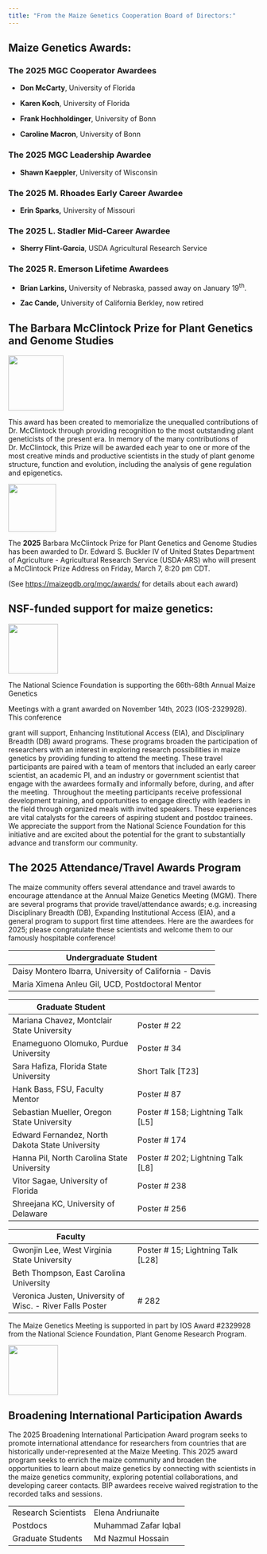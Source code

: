 ```yaml
---
title: "From the Maize Genetics Cooperation Board of Directors:"
---
```


## Maize Genetics Awards:

### **The 2025 MGC Cooperator Awardees**

-   **Don McCarty**, University of Florida

-   **Karen Koch**, University of Florida

-   **Frank Hochholdinger**, University of Bonn

-   **Caroline Macron**, University of Bonn

### The 2025 MGC Leadership Awardee

-   **Shawn Kaeppler**, University of Wisconsin

### The 2025 M. Rhoades Early Career Awardee

-   **Erin Sparks,** University of Missouri

### The 2025 L. Stadler Mid-Career Awardee

-   **Sherry Flint-Garcia**, USDA Agricultural Research Service

### The 2025 R. Emerson Lifetime Awardees

-   **Brian Larkins,** University of Nebraska, passed away on January 19^th^.

-   **Zac Cande,** University of California Berkley, now retired

## The Barbara McClintock Prize for Plant Genetics and Genome Studies

![](data/assets/FromTheMGCBoard/McClintock.png){fig-align="center" width="111"}

This award has been created to memorialize the unequalled contributions of Dr. McClintock through providing recognition to the most outstanding plant geneticists of the present era. In memory of the many contributions of Dr. McClintock, this Prize will be awarded each year to one or more of the most creative minds and productive scientists in the study of plant genome structure, function and evolution, including the analysis of gene regulation and epigenetics.

![](data/assets/FromTheMGCBoard/EdwardBuckler.png){fig-align="center" width="96"}

The **2025** Barbara McClintock Prize for Plant Genetics and Genome Studies has been awarded to Dr. Edward S. Buckler IV of United States Department of Agriculture - Agricultural Research Service (USDA-ARS) who will present a McClintock Prize Address on Friday, March 7, 8:20 pm CDT. 

(See <https://maizegdb.org/mgc/awards/> for details about each award)


## NSF-funded support for maize genetics:

![](data/assets/FromTheMGCBoard/NSF.jpg){fig-align="center" width="100"}

The National Science Foundation is supporting the 66th-68th Annual Maize Genetics

Meetings with a grant awarded on November 14th, 2023 (IOS-2329928). This conference

grant will support, Enhancing Institutional Access (EIA), and Disciplinary Breadth (DB) award programs. These programs broaden the participation of researchers with an interest in exploring research possibilities in maize genetics by providing funding to attend the meeting. These travel participants are paired with a team of mentors that included an early career scientist, an academic PI, and an industry or government scientist that engage with the awardees formally and informally before, during, and after the meeting.  Throughout the meeting participants receive professional development training, and opportunities to engage directly with leaders in the field through organized meals with invited speakers. These experiences are vital catalysts for the careers of aspiring student and postdoc trainees. We appreciate the support from the National Science Foundation for this initiative and are excited about the potential for the grant to substantially advance and transform our community.

## The 2025 Attendance/Travel Awards Program

The maize community offers several attendance and travel awards to encourage attendance at the Annual Maize Genetics Meeting (MGM). There are several programs that provide travel/attendance awards; e.g. increasing Disciplinary Breadth (DB), Expanding Institutional Access (EIA), and a general program to support first time attendees. Here are the awardees for 2025; please congratulate these scientists and welcome them to our famously hospitable conference!

| Undergraduate Student                                  |
|--------------------------------------------------------|
| Daisy Montero Ibarra, University of California - Davis |
| Maria Ximena Anleu Gil, UCD, Postdoctoral Mentor       |

| Graduate Student |   |
|------------------------------------|------------------------------------|
| Mariana Chavez, Montclair State University | Poster \# 22 |
| Enameguono Olomuko, Purdue University | Poster \# 34 |
| Sara Hafiza, Florida State University | Short Talk \[T23\] |
| Hank Bass, FSU, Faculty Mentor | Poster \# 87 |
| Sebastian Mueller, Oregon State University | Poster \# 158; Lightning Talk \[L5\] |
| Edward Fernandez, North Dakota State University | Poster \# 174 |
| Hanna Pil, North Carolina State University | Poster \# 202; Lightning Talk \[L8\] |
| Vitor Sagae, University of Florida | Poster \# 238 |
| Shreejana KC, University of Delaware | Poster \# 256 |

| Faculty |   |
|------------------------------------|------------------------------------|
| Gwonjin Lee, West Virginia State University | Poster \# 15; Lightning Talk \[L28\] |
| Beth Thompson, East Carolina University |  |
| Veronica Justen, University of Wisc. - River Falls Poster | \# 282 |

The Maize Genetics Meeting is supported in part by IOS Award #2329928 from the National Science Foundation, Plant Genome Research Program.

![](data/assets/FromTheMGCBoard/NSF.jpg){fig-align="center" width="100"}

## Broadening International Participation Awards

The 2025 Broadening International Participation Award program seeks to promote international attendance for researchers from countries that are historically under-represented at the Maize Meeting. This 2025 award program seeks to enrich the maize community and broaden the opportunities to learn about maize genetics by connecting with scientists in the maize genetics community, exploring potential collaborations, and developing career contacts. BIP awardees receive waived registration to the recorded talks and sessions. 

|  |  |
|--|--|
| Research Scientists | Elena Andriunaite |
| Postdocs | Muhammad Zafar Iqbal |
| Graduate Students | Md Nazmul Hossain |
